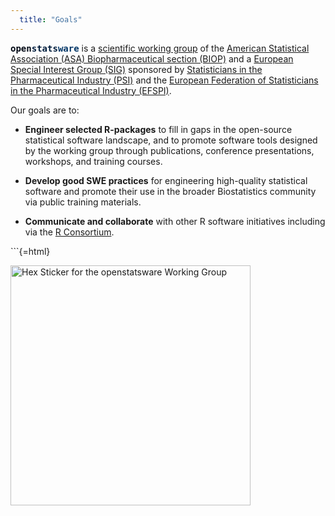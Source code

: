 ```yaml
---
  title: "Goals"
---
```


<span style="color: #000814; font-family: 'Fira Code', monospace; font-weight: bold;">open</span><span style="color: #001D3D; font-family: 'Fira Code', monospace; font-weight: bold;">stats</span><span style="color: #003566; font-family: 'Fira Code', monospace; font-weight: bold;">ware</span> is a [scientific working group](https://community.amstat.org/biop/workinggroups/swe-wg) of the [American Statistical Association (ASA) Biopharmaceutical section (BIOP)](https://community.amstat.org/biop/home) and a [European Special Interest Group (SIG)](https://www.psiweb.org/sigs-special-interest-groups/software-engineering) sponsored by [Statisticians in the Pharmaceutical Industry (PSI)](https://www.psiweb.org/about-us) and the [European Federation of Statisticians in the Pharmaceutical Industry (EFSPI)](https://efspi.org/).

Our goals are to:

-   **Engineer selected R-packages** to fill in gaps in the open-source statistical software landscape, and to promote software tools designed by the working group through publications, conference presentations, workshops, and training courses.

-   **Develop good SWE practices** for engineering high-quality statistical software and promote their use in the broader Biostatistics community via public training materials.

-   **Communicate and collaborate** with other R software initiatives including via the [R Consortium](https://www.r-consortium.org/).

```{=html}
<div class="px-3 py-5 my-1 text-center">
  <img class="sticker" src="sticker/openstatsware-hex.svg" alt="Hex Sticker for the openstatsware Working Group" width="384"/>
</div>
